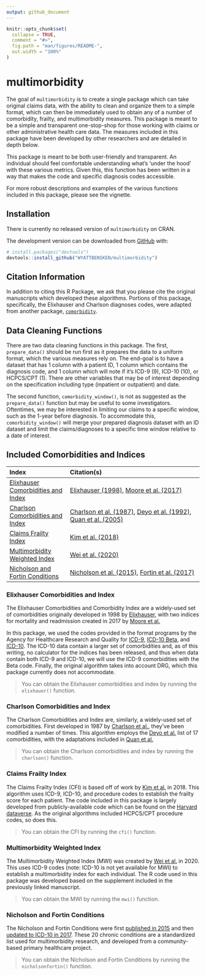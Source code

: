 ```yaml
---
output: github_document
---
```


<!-- README.md is generated from README.Rmd. Please edit that file -->

```r
knitr::opts_chunk$set(
  collapse = TRUE,
  comment = "#>",
  fig.path = "man/figures/README-",
  out.width = "100%"
)
```


# multimorbidity

<!-- badges: start -->
<!-- badges: end -->

The goal of `multimorbidity` is to create a single package which can take original claims data, with the ability to clean and organize them to a simple format, which can then be immediately used to obtain any of a number of comorbidity, frailty, and multimorbidity measures. This package is meant to be a simple and transparent one-stop-shop for those working with claims or other administrative health care data. The measures included in this package have been developed by other researchers and are detailed in depth below.

This package is meant to be both user-friendly and transparent. An individual should feel comfortable understanding what's 'under the hood' with these various metrics. Given this, this function has been written in a way that makes the code and specific diagnosis codes accessible.

For more robust descriptions and examples of the various functions included in this package, please see the vignette.

## Installation

There is currently no released version of `multimorbidity` on CRAN.

The development version can be downloaded from [GitHub](https://github.com/) with:

``` r
# install.packages("devtools")
devtools::install_github("WYATTBENSKEN/multimorbidity")
```

## Citation Information

In addition to citing this R Package, we ask that you please cite the original manuscripts which developed these algorithms. Portions of this package, specifically, the Elixhauser and Charlson diagnoses codes, were adapted from another package, [`comorbidity`](https://github.com/ellessenne/comorbidity).

## Data Cleaning Functions

There are two data cleaning functions in this package. The first, `prepare_data()` should be run first as it prepares the data to a uniform format, which the various measures rely on. The end-goal is to have a dataset that has 1 column with a patient ID,  1 column which contains the diagnosis code, and 1 column which will note if it's ICD-9 (9), ICD-10 (10), or HCPCS/CPT (1). There are other variables that may be of interest depending on the specification including type (inpatient or outpatient) and date.

The second function, `comorbidity_window()`, is not as suggested as the `prepare_data()` function but may be useful to some investigators. Oftentimes, we may be interested in limiting our claims to a specific window, such as the 1-year before diagnosis. To accommodate this, `comorbidity_window()` will merge your prepared diagnosis dataset with an ID dataset and limit the claims/diagnoses to a specific time window relative to a date of interest.

## Included Comorbidities and Indices

| Index | Citation(s) |
| :---- | :---------- |
| [Elixhauser Comorbidities and Index] | [Elixhauser (1998)](https://pubmed.ncbi.nlm.nih.gov/9431328/), [Moore et al. (2017)](https://pubmed.ncbi.nlm.nih.gov/28498196/) |
| [Charlson Comorbidities and Index] | [Charlson et al. (1987)](https://pubmed.ncbi.nlm.nih.gov/3558716/), [Deyo et al. (1992)](https://pubmed.ncbi.nlm.nih.gov/1607900/), [Quan et al. (2005)](https://pubmed.ncbi.nlm.nih.gov/16224307/) |
| [Claims Frailty Index] | [Kim et al. (2018)](https://pubmed.ncbi.nlm.nih.gov/29244057/) |
| [Multimorbidity Weighted Index] | [Wei et al. (2020)](https://pubmed.ncbi.nlm.nih.gov/31917465/) |
| [Nicholson and Fortin Conditions] | [Nicholson et al. (2015)](https://www.ncbi.nlm.nih.gov/pmc/articles/PMC5636032/), [Fortin et al. (2017)](https://www.ncbi.nlm.nih.gov/pmc/articles/PMC5772378/) |

### Elixhauser Comorbidities and Index

The Elixhauser Comorbidities and Comorbidity Index are a widely-used set of comorbidities originally developed in 1998 by [Elixhauser](https://pubmed.ncbi.nlm.nih.gov/9431328/), with two indices for mortality and readmission created in 2017 by [Moore et al.](https://pubmed.ncbi.nlm.nih.gov/28498196/)

In this package, we used the codes provided in the format programs by the Agency for Healthcare Research and Quality for [ICD-9](https://www.hcup-us.ahrq.gov/toolssoftware/comorbidity/comorbidity.jsp), [ICD-10 Beta](https://www.hcup-us.ahrq.gov/toolssoftware/comorbidityicd10/comorbidity_icd10_archive.jsp), and [ICD-10](https://www.hcup-us.ahrq.gov/toolssoftware/comorbidityicd10/comorbidity_icd10.jsp). The ICD-10 data contain a larger set of comorbidities and, as of this writing, no calculator for the indices has been released, and thus when data contain both ICD-9 and ICD-10, we will use the ICD-9 comorbidities with the Beta code. Finally, the original algorithm takes into account DRG, which this package currently does not accommodate.

> You can obtain the Elixhauser comorbidities and index by running the `elixhauer()` function.

### Charlson Comorbidities and Index

The Charlson Comorbidities and Index are, similarly, a widely-used set of comorbidities. First developed in 1987 by [Charlson et al.](https://pubmed.ncbi.nlm.nih.gov/3558716/), they've been modified a number of times. This algorithm employs the [Deyo et al.](https://pubmed.ncbi.nlm.nih.gov/1607900/) list of 17 comorbidities, with the adaptations included in [Quan et al.](https://pubmed.ncbi.nlm.nih.gov/16224307/)

> You can obtain the Charlson comorbidities and index by running the `charlson()` function.

### Claims Frailty Index

The Claims Frailty Index (CFI) is based off of work by [Kim et al.](https://pubmed.ncbi.nlm.nih.gov/29244057/) in 2018. This algorithm uses ICD-9, ICD-10, and procedure codes to establish the frailty score for each patient. The code included in this package is largely developed from publicly-available code which can be found on the [Harvard dataverse](https://dataverse.harvard.edu/dataverse/cfi). As the original algorithms included HCPCS/CPT procedure codes, so does this.

> You can obtain the CFI by running the `cfi()` function.

### Multimorbidity Weighted Index

The Multimorbidity Weighted Index (MWI) was created by [Wei et al.](https://pubmed.ncbi.nlm.nih.gov/31917465/) in 2020. This uses ICD-9 codes (note: ICD-10 is not yet available for MWI) to establish a multimorbidity index for each individual. The R code used in this package was developed based on the supplement included in the previously linked manuscript.

> You can obtain the MWI by running the `mwi()` function.

### Nicholson and Fortin Conditions

The Nicholson and Fortin Conditions were first [published in 2015](https://www.ncbi.nlm.nih.gov/pmc/articles/PMC5636032/) and then [updated to ICD-10 in 2017](https://www.ncbi.nlm.nih.gov/pmc/articles/PMC5772378/). These 20 chronic conditions are a standardized list used for multimorbidity research, and developed from a community-based primary healthcare project.

> You can obtain the Nicholson and Fortin Conditions by running the `nicholsonfortin()` function.

